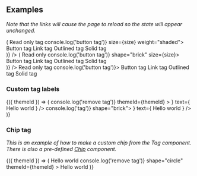 
<PageTitle src="components/Tag" title="Tag" />
<Subtitle />
<Description />
<Primary />
<ArgsTable story={PRIMARY_STORY} />
<Stories />

## Examples

_Note that the links will cause the page to reload so the state will appear unchanged._

<Canvas>
  <ThemeWrapper>
    <Looper
      list={['2xsmall', 'xsmall', 'small', 'medium', 'large']}
      render={size => (
        <React.Fragment>
          <Rhythm m={2}>
            <Tag size={size} weight="shaded">
              Read only tag
            </Tag>
            <Tag actionable onClick={() => console.log('button tag')} size={size} weight="shaded">
              Button tag
            </Tag>
            <Tag actionable as="a" href="https://phorkit.org" size={size} target="_blank" weight="shaded">
              Link tag
            </Tag>
            <Tag actionable size={size} weight="outlined">
              Outlined tag
            </Tag>
            <Tag actionable size={size} weight="solid">
              Solid tag
            </Tag>
          </Rhythm>
          <br />
        </React.Fragment>
      )}
    />
  </ThemeWrapper>
</Canvas>

<Canvas>
  <ThemeWrapper>
    <Looper
      list={['2xsmall', 'xsmall', 'small', 'medium', 'large']}
      render={size => (
        <React.Fragment>
          <Rhythm m={2}>
            <Tag shape="brick" size={size}>
              Read only
            </Tag>
            <Tag actionable onClick={() => console.log('button tag')} shape="brick" size={size}>
              Button tag
            </Tag>
            <Tag actionable as="a" href="https://phorkit.org" shape="brick" size={size} target="_blank">
              Link tag
            </Tag>
            <Tag actionable shape="brick" size={size} weight="outlined">
              Outlined tag
            </Tag>
            <Tag actionable shape="brick" size={size} weight="solid">
              Solid tag
            </Tag>
          </Rhythm>
          <br />
        </React.Fragment>
      )}
    />
  </ThemeWrapper>
</Canvas>

<Canvas contrast>
  <ThemeWrapper>
    <Rhythm m={2}>
      <Tag contrast>Read only tag</Tag>
      <Tag actionable contrast onClick={() => console.log('button tag')}>
        Button tag
      </Tag>
      <Tag actionable contrast as="a" href="https://phorkit.org" target="_blank">
        Link tag
      </Tag>
      <Tag actionable contrast weight="outlined">
        Outlined tag
      </Tag>
      <Tag actionable contrast weight="solid">
        Solid tag
      </Tag>
    </Rhythm>
  </ThemeWrapper>
</Canvas>

### Custom tag labels

<Canvas>
  <ThemeWrapper withThemeId>
    {({ themeId }) => (
      <TagGroup>
        <Tag key="remove">
          <IconText
            reverse
            icon={
              <IconButton
                aria-label="Remove tag"
                color="neutral"
                onClick={e => console.log('remove tag')}
                themeId={themeId}
              >
                <TimesIcon scale="xsmall" />
              </IconButton>
            }
            text={
              <Rhythm mr={2}>
                <span>Hello world</span>
              </Rhythm>
            }
          />
        </Tag>
        <Tag actionable key="hello" onClick={() => console.log('tag')} shape="brick">
          <IconText
            icon={<BlobbrIcon scale="small" />}
            text={
              <Rhythm ml={2}>
                <span>Hello world</span>
              </Rhythm>
            }
          />
        </Tag>
      </TagGroup>
    )}
  </ThemeWrapper>
</Canvas>

### Chip tag

_This is an example of how to make a custom chip from the Tag component. There is also a pre-defined [Chip](?path=/story/display-chip--default) component._

<Canvas>
  <ThemeWrapper withThemeId>
    {({ themeId }) => (
      <TagGroup>
        <Tag flush key="close" size="medium">
          <Flex alignItems="center" direction="row" justifyContent="space-between">
            <Rhythm m={1} mr={2}>
              <Avatar color="primary" initials="EC" size="xsmall" />
            </Rhythm>
            <Typography weights={['line-height-smash']}>Hello world</Typography>
            <Rhythm ml={4} p={1} style={{ marginRight: 5 }}>
              <IconButton
                noHeight
                aria-label="Remove tag"
                color="neutral"
                onClick={e => console.log('remove tag')}
                shape="circle"
                themeId={themeId}
              >
                <TimesIcon scale="xsmall" />
              </IconButton>
            </Rhythm>
          </Flex>
        </Tag>
        <Tag flush key="check" size="medium">
          <Flex alignItems="center" direction="row" justifyContent="space-between">
            <Rhythm m={1} mr={2}>
              <Avatar color="primary" initials="EC" size="xsmall" />
            </Rhythm>
            <Typography weights={['line-height-smash']}>Hello world</Typography>
            <Rhythm ml={4} mr={3}>
              <CheckIcon scale="small" />
            </Rhythm>
          </Flex>
        </Tag>
      </TagGroup>
    )}
  </ThemeWrapper>
</Canvas>
